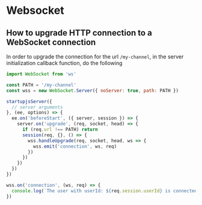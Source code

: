 # Websocket

## How to upgrade HTTP connection to a WebSocket connection

In order to upgrade the connection for the url `/my-channel`, in the server initialization callback function, do the following

```js
import WebSocket from 'ws'

const PATH = '/my-channel'
const wss = new WebSocket.Server({ noServer: true, path: PATH })

startupjsServer({
  // server arguments
}, (ee, options) => {
  ee.on('beforeStart', ({ server, session }) => {
    server.on('upgrade', (req, socket, head) => {
      if (req.url !== PATH) return
      session(req, {}, () => {
        wss.handleUpgrade(req, socket, head, ws => {
          wss.emit('connection', ws, req)
        })
      })
    })
  })
})

wss.on('connection', (ws, req) => {
  console.log(`The user with userId: ${req.session.userId} is connected`)
})
```
